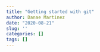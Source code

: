 ```yaml
---
title: "Getting started with git"
author: Danae Martinez
date: "2020-08-21"
slug: ''
categories: []
tags: []
---
```

